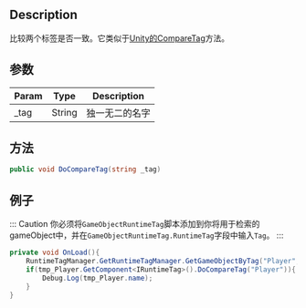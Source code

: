 
## Description

比较两个标签是否一致。它类似于[Unity的CompareTag](https://docs.unity3d.com/ScriptReference/Component.CompareTag.html)方法。

## 参数

| Param | Type   | Description |
| ----- | ------ | ----------- |
| _tag | String | 独一无二的名字 |

## 方法

```cs
public void DoCompareTag(string _tag)
```

## 例子

::: Caution
你必须将`GameObjectRuntimeTag`脚本添加到你将用于检索的gameObject中，并在`GameObjectRuntimeTag.RuntimeTag`字段中输入`Tag`。
:::

```cs
private void OnLoad(){
    RuntimeTagManager.GetRuntimeTagManager.GetGameObjectByTag("Player",out GameObject tmp_Player);
    if(tmp_Player.GetComponent<IRuntimeTag>().DoCompareTag("Player")){
        Debug.Log(tmp_Player.name);
    }
}
```
